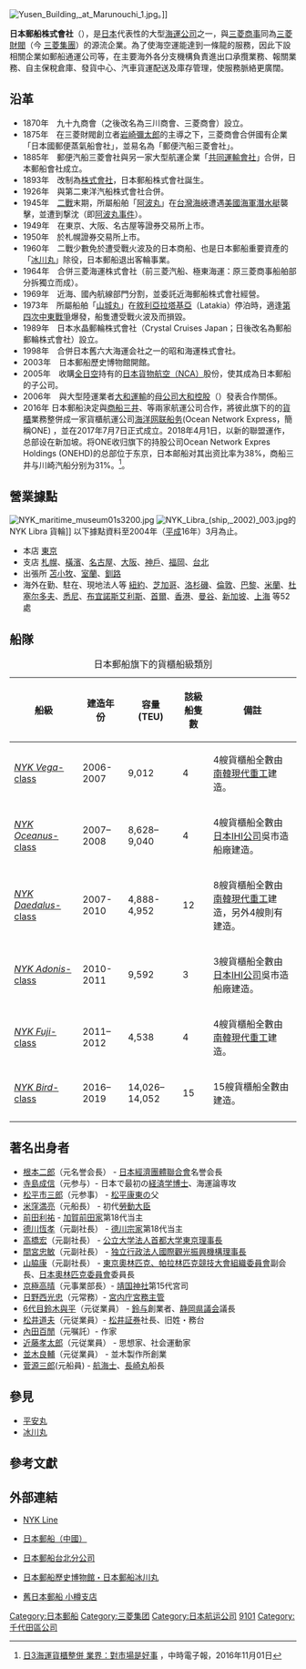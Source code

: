 {{Infobox Company 
| company_name =  日本郵船株式会社<br /><small>{{lang|ja|日本郵船株式会社}}<br />Nippon Yusen Kabushiki Kaisha</small>
| company_logo = [[File:Nippon_Yusen_company_logo.svg|280px]]
| company_type = [[上市公司|上市公司]]
| market_information = {{tyo|9101}}（1949年5月16日上市）<br />{{ose|9101}}（1949年5月14日上市）<br />{{nse|9101}}（1949年5月16日上市）
| abbreviated_name =  
| foundation   = 1893年（[[明治|明治]]26年）12月15日
| location     = {{JPN}}<br />[[東京都|東京都]][[千代田區|千代田區]][[丸之內|丸之內]]二丁目3番2号
| zip_code     = [[〒|〒]]100-0005
| telephone_no = 
| key_people   = 代表取締役[[總經理|社長]]：長澤　仁志
| industry = 海運業
| products = 
| capital  = 885億3103萬3千[[日圓|日圓]]
| revenue  = 連結：2兆5,846億26百萬日圓<br />單獨：1兆3,125億66百萬日圓<br />（2008年3月期）
| operating_income  = 
| net_income        = 
| num_employees     = 連結：31,369人；單獨：968人（2008年3月31日止）
| accounting_period = 3月31日
| parent = 
| subsid = {{lang|ja|郵船航空サービス株式会社}} 59.69%<br />{{lang|ja|郵船商事株式会社}} 78.19%<br />{{lang|ja|株式会社ユニエックス}} 78.44%<br />{{lang|ja|NYKロジスティックスジャパン株式会社}} 90.00%
| homepage = 
| footnotes = 
}}
[[File:Yusen_Building,_at_Marunouchi_1.jpg|thumb]]。]]

'''日本郵船株式會社'''（{{jpn|j=日本郵船|hg=にっぽんゆうせん|rm=Nippon yūsen|f=y}}），是[[日本|日本]]代表性的大型[[船运|海運]][[公司|公司]]之一，與[[三菱商事|三菱商事]]同為[[三菱财阀|三菱財閥]]（今 [[三菱集团|三菱集團]]）的源流企業。為了使海空運能達到一條龍的服務，因此下設相關企業如郵船通運公司等，在主要海外各分支機構負責進出口承攬業務、報關業務、自主保稅倉庫、發貨中心、汽車貨運配送及庫存管理，使服務脈絡更廣闊。

== 沿革 ==
*1870年　九十九商會（之後改名為三川商會、三菱商會）設立。
*1875年　在三菱財閥創立者[[岩崎彌太郎|岩崎彌太郎]]的主導之下，三菱商會合併國有企業「日本國郵便蒸氣船會社」，並易名為「郵便汽船三菱會社」。
*1885年　郵便汽船三菱會社與另一家大型航運企業「[[共同運輸會社|共同運輸會社]]」合併，日本郵船會社成立。
*1893年　改制為[[株式會社|株式會社]]，日本郵船株式會社誕生。
*1926年　與第二東洋汽船株式會社合併。
*1945年　[[第二次世界大战|二戰]]末期，所屬船舶「[[阿波丸_(日本郵船)|阿波丸]]」在[[台灣海峽|台灣海峽]]遭遇[[美國海軍|美國海軍]][[潛水艇|潛水艇]]襲擊，並遭到撃沈（即[[阿波丸事件|阿波丸事件]]）。
*1949年　在東京、大阪、名古屋等證券交易所上市。
*1950年　於札幌證券交易所上市。　
*1960年　二戰少數免於遭受戰火波及的日本商船、也是日本郵船重要資產的「[[冰川丸|冰川丸]]」除役，日本郵船退出客輪事業。
*1964年　合併三菱海運株式會社（前三菱汽船、極東海運：原三菱商事船舶部分拆獨立而成）。
*1969年　近海、國內航線部門分割，並委託近海郵船株式會社經營。
*1973年　所屬船舶「[[山城丸|山城丸]]」在[[敘利亞|敘利亞]][[拉塔基亞|拉塔基亞]]（Latakia）停泊時，適逢[[贖罪日戰爭|第四次中東戰爭]]爆發，船隻遭受戰火波及而損毀。
*1989年　日本水晶郵輪株式會社（Crystal Cruises Japan；日後改名為郵船郵輪株式會社）設立。
*1998年　合併日本舊六大海運会社之一的昭和海運株式會社。
*2003年　日本郵船歷史博物館開館。
*2005年　收購[[全日本空輸|全日空]]持有的[[日本貨物航空|日本貨物航空（NCA）]]股份，使其成為日本郵船的子公司。
*2006年　與大型陸運業者[[大和運輸|大和運輸]]的[[母公司|母公司]][[大和控股|大和控股]]（{{lang|ja|ヤマトホールディングス}}）發表合作關係。
*2016年  日本郵船決定與[[商船三井|商船三井]]、{{link-ja|川崎汽船|川崎汽船}}等兩家航運公司合作，將彼此旗下的的[[貨櫃|貨櫃]]業務整併成一家貨櫃航運公司[[海洋网联船务|海洋网联船务]](Ocean Network Express，簡稱ONE) ，並在2017年7月7日正式成立。2018年4月1日，以新的聯盟運作，总部设在新加坡。将ONE收归旗下的持股公司Ocean Network Expres Holdings (ONEHD)的总部位于东京，日本邮船对其出资比率为38%，商船三井与川崎汽船分别为31%。<ref>[http://www.chinatimes.com/realtimenews/20161101003082-260410 日3海運貨櫃整併 業界：對市場是好事] {{Wayback|url=http://www.chinatimes.com/realtimenews/20161101003082-260410 |date=20190503223107 }}，中時電子報，2016年11月01日</ref>。

== 營業據點 ==
[[File:NYK_maritime_museum01s3200.jpg|thumb]]
[[File:NYK_Libra_(ship,_2002)_003.jpg|thumb]]的NYK Libra 貨輪]]
以下據點資料至2004年（[[平成|平成]]16年）3月為止。
*本店 [[東京|東京]]
*支店 [[札幌市|札幌]]、[[橫濱市|橫濱]]、[[名古屋市|名古屋]]、[[大阪市|大阪]]、[[神戶市|神戶]]、[[福岡市|福岡]]、[[台北市|台北]]
*出張所 [[苫小牧市|苫小牧]]、[[室蘭市|室蘭]]、[[釧路市|釧路]]
*海外在勤、駐在、現地法人等 [[紐約|紐約]]、[[芝加哥|芝加哥]]、[[洛杉磯|洛杉磯]]、[[倫敦|倫敦]]、[[巴黎|巴黎]]、[[米蘭|米蘭]]、[[杜塞尔多夫|杜塞尔多夫]]、[[悉尼|悉尼]]、[[布宜諾斯艾利斯|布宜諾斯艾利斯]]、[[首爾|首爾]]、[[香港|香港]]、[[曼谷|曼谷]]、[[新加坡|新加坡]]、[[上海|上海]] 等52處

==船隊==
{| class="wikitable"
|+日本郵船旗下的貨櫃船級類別
!船級
!建造年份
!容量 (TEU)
!該級船隻數
!備註
|-
|[[日郵維加級貨櫃船|''NYK Vega''-class]]
|2006-2007
|9,012
|4
|4艘貨櫃船全數由[[南韓|南韓]][[現代重工|現代重工]]建造。
|-
|[[日郵歐開諾斯級貨櫃船|''NYK Oceanus''-class]]
|2007–2008
|8,628–9,040
|4
|4艘貨櫃船全數由[[日本|日本]][[IHI|IHI公司]]吳市造船廠建造。
|-
|[[日郵代達羅斯級貨櫃船|''NYK Daedalus''-class]]
|2007-2010
|4,888-4,952
|12
|8艘貨櫃船全數由[[南韓|南韓]][[現代重工|現代重工]]建造，另外4艘則有{{tsl|en|Hyundai Samho Heavy Industries|現代三湖重工}}建造。
|-
|[[日郵阿多尼斯級貨櫃船|''NYK Adonis''-class]]
|2010-2011
|9,592
|3
|3艘貨櫃船全數由[[日本|日本]][[IHI|IHI公司]]吳市造船廠建造。
|-
|[[日郵富士級貨櫃船|''NYK Fuji''-class]]
|2011–2012
|4,538
|4
|4艘貨櫃船全數由[[南韓|南韓]][[現代重工|現代重工]]建造。
|-
|[[日郵雀鳥級貨櫃船|''NYK Bird''-class]]
|2016–2019
|14,026–14,052
|15
|15艘貨櫃船全數由{{tsl|en|Japan Marine United|日本海洋聯合}}建造。
|-
|}

== 著名出身者 ==
* [[根本二郎|根本二郎]]（元名誉会長） - [[日本經濟團體聯合會|日本經濟團體聯合會]]名誉会長
* [[寺島成信|寺島成信]]（元参与）- 日本で最初の[[経済学博士|経済学博士]]、海運論専攻
* [[松平市三郎|松平市三郎]]（元参事） - [[松平康東|松平康東]]の父
* [[米窪満亮|米窪満亮]]（元船長） - 初代[[勞動省_(日本)|勞動大臣]]
* [[前田利祐|前田利祐]] - [[加賀前田家|加賀前田家]]第18代当主
* [[德川恆孝|德川恆孝]]（元副社長） - [[德川宗家|德川宗家]]第18代当主
* [[高橋宏|高橋宏]]（元副社長） - [[公立大学法人首都大学東京|公立大学法人首都大学東京]][[理事長|理事長]]
* [[間宮忠敏|間宮忠敏]]（元副社長） - [[独立行政法人|独立行政法人]][[國際觀光振興機構|國際觀光振興機構]][[理事長|理事長]]
* [[山脇康|山脇康]]（元副社長） - [[東京奧林匹克、帕拉林匹克競技大會組織委員會|東京奧林匹克、帕拉林匹克競技大會組織委員會]]副会長、[[日本奧林匹克委員會|日本奧林匹克委員會]]委員長
* [[京極高晴|京極高晴]]（元事業部長）- [[靖国神社|靖国神社]]第15代宮司
* [[日野西光忠|日野西光忠]]（元常務）- [[宮内庁|宮内庁]][[宮務主管|宮務主管]]
* [[鈴木與平_(6代目)|6代目鈴木與平]]（元従業員） - [[鈴与|鈴与]]創業者、[[静岡県議会|静岡県議会]]議長
* [[松井道夫|松井道夫]]（元従業員）-  [[松井証券|松井証券]]社長、旧姓・務台
* [[內田百閒|內田百閒]]（元嘱託）- 作家
* [[近藤孝太郎|近藤孝太郎]]（元従業員） - 思想家、社会運動家
* [[並木良輔|並木良輔]]（元従業員） - 並木製作所創業
* [[菅源三郎|菅源三郎]](元船員) - [[航海士|航海士]]、[[長崎丸|長崎丸]]船長

== 參見 ==
*[[平安丸|平安丸]]
*[[冰川丸|冰川丸]]
== 參考文獻 ==
{{reflist}}
== 外部連結 ==
{{Commonscat|NYK Line|日本郵船}}
*{{en}}[http://www.nykline.com  NYK Line] {{Wayback|url=http://www.nykline.com/ |date=20190501011757 }}
*{{zh-cn}}[http://www.nykline.com.cn/ 日本郵船（中國）] {{Wayback|url=http://www.nykline.com.cn/ |date=20200705161914 }}
*{{zh-tw}}[http://com.niceshipping.com/NYK/index.htm 日本郵船台北分公司] {{Wayback|url=http://com.niceshipping.com/NYK/index.htm |date=20200130001147 }}
*{{ja}}[https://web.archive.org/web/20090207163039/http://www.nykline.co.jp/rekishi/  日本郵船歷史博物館・日本郵船冰川丸]
*{{ja}}[https://web.archive.org/web/20081006182001/http://www.city.otaru.hokkaido.jp/kyouiku/yusen/yusen.htm  舊日本郵船 小樽支店]

{{日經平均指數}}
{{三菱集团}}
{{Authority control}}
{{DEFAULTSORT:Nippon Yusen}}
[[Category:日本郵船|Category:日本郵船]]
[[Category:三菱集团|Category:三菱集团]]
[[Category:日本航运公司|Category:日本航运公司]]
[[Category:日經平均指數|9101]]
[[Category:千代田區公司|Category:千代田區公司]]